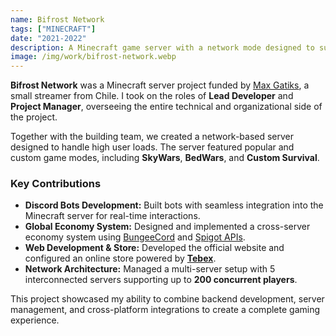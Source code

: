 ```yaml
---
name: Bifrost Network
tags: ["MINECRAFT"]
date: "2021-2022"
description: A Minecraft game server with a network mode designed to support a high user load. In total, there were 5 servers running together to handle a load of 200 simultaneous players.
image: /img/work/bifrost-network.webp
---
```


**Bifrost Network** was a Minecraft server project funded by [Max Gatiks](https://twitch.tv/max_gatiks), a small streamer from Chile. I took on the roles of **Lead Developer** and **Project Manager**, overseeing the entire technical and organizational side of the project.

Together with the building team, we created a network-based server designed to handle high user loads. The server featured popular and custom game modes, including **SkyWars**, **BedWars**, and **Custom Survival**.

### Key Contributions

- **Discord Bots Development:** Built bots with seamless integration into the Minecraft server for real-time interactions.
- **Global Economy System:** Designed and implemented a cross-server economy system using [BungeeCord](https://www.spigotmc.org/wiki/about-bungeecord/) and [Spigot APIs](https://www.spigotmc.org/wiki/about-spigot/).
- **Web Development & Store:** Developed the official website and configured an online store powered by **[Tebex](https://www.tebex.io/)**.
- **Network Architecture:** Managed a multi-server setup with 5 interconnected servers supporting up to **200 concurrent players**.

This project showcased my ability to combine backend development, server management, and cross-platform integrations to create a complete gaming experience.
